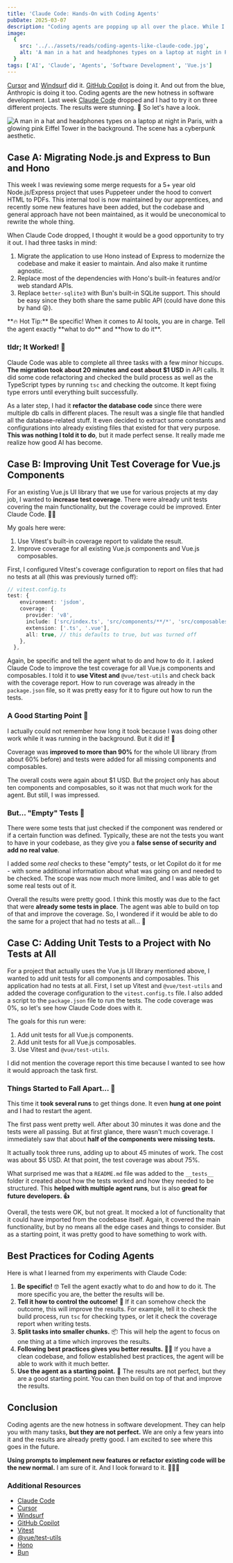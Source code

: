 ```yaml
---
title: 'Claude Code: Hands-On with Coding Agents'
pubDate: 2025-03-07
description: "Coding agents are popping up all over the place. While I don't have access to GitHub Copilot Agents yet, I had to try Claude Code on three different projects. The results were amazing. So let's take a look."
image:
  {
    src: '../../assets/reads/coding-agents-like-claude-code.jpg',
    alt: 'A man in a hat and headphones types on a laptop at night in Paris, with a glowing pink Eiffel Tower in the background. The scene has a cyberpunk aesthetic.',
  }
tags: ['AI', 'Claude', 'Agents', 'Software Development', 'Vue.js']
---
```



[Cursor](https://www.cursor.com/) and [Windsurf](https://codeium.com/windsurf) did it. [GitHub Copilot](https://github.blog/news-insights/product-news/github-copilot-the-agent-awakens/) is doing it. And out from the blue, Anthropic is doing it too. Coding agents are the new hotness in software development. Last week [Claude Code](https://docs.anthropic.com/en/docs/agents-and-tools/claude-code/overview) dropped and I had to try it on three different projects. The results were stunning. 🤯 So let's have a look.

<Image
  src={coverImage}
  alt="A man in a hat and headphones types on a laptop at night in Paris, with a glowing pink Eiffel Tower in the background. The scene has a cyberpunk aesthetic."
  caption="Let the Agent Do the Work: Hands-On with Claude Code"
  lazy={false}
/>

## Case A: Migrating Node.js and Express to Bun and Hono

This week I was reviewing some merge requests for a 5+ year old Node.js/Express project that uses Puppeteer under the hood to convert HTML to PDFs. This internal tool is now maintained by our apprentices, and recently some new features have been added, but the codebase and general approach have not been maintained, as it would be uneconomical to rewrite the whole thing.

When Claude Code dropped, I thought it would be a good opportunity to try it out. I had three tasks in mind:

1. Migrate the application to use Hono instead of Express to modernize the codebase and make it easier to maintain. And also make it runtime agnostic.
2. Replace most of the dependencies with Hono's built-in features and/or web standard APIs.
3. Replace `better-sqlite3` with Bun's built-in SQLite support. This should be easy since they both share the same public API (could have done this by hand 😜).

<Note>
  **🔥 Hot Tip:** Be specific! When it comes to AI tools, you are in charge.
  Tell the agent exactly **what to do** and **how to do it**.
</Note>

### tldr; It Worked! 🎉

Claude Code was able to complete all three tasks with a few minor hiccups. **The migration took about 20 minutes and cost about $1 USD** in API calls.
It did some code refactoring and checked the build process as well as the TypeScript types by running `tsc` and checking the outcome. It kept fixing type errors until everything built successfully.

As a later step, I had it **refactor the database code** since there were multiple db calls in different places. The result was a single file that handled all the database-related stuff. It even decided to extract some constants and configurations into already existing files that existed for that very purpose. **This was nothing I told it to do**, but it made perfect sense. It really made me realize how good AI has become.

## Case B: Improving Unit Test Coverage for Vue.js Components

For an existing Vue.js UI library that we use for various projects at my day job, I wanted to **increase test coverage**. There were already unit tests covering the main functionality, but the coverage could be improved. Enter Claude Code. 🕵️‍♂️

My goals here were:

1. Use Vitest's built-in coverage report to validate the result.
2. Improve coverage for all existing Vue.js components and Vue.js composables.

First, I configured Vitest's coverage configuration to report on files that had no tests at all (this was previously turned off):

```ts {8} wrap
// vitest.config.ts
test: {
    environment: 'jsdom',
    coverage: {
      provider: 'v8',
      include: ['src/index.ts', 'src/components/**/*', 'src/composables/**/*'],
      extension: ['.ts', '.vue'],
      all: true, // this defaults to true, but was turned off
    },
  },
```

Again, be specific and tell the agent what to do and how to do it. I asked Claude Code to improve the test coverage for all Vue.js components and composables. I told it to **use Vitest and** `@vue/test-utils` and check back with the coverage report. How to run coverage was already in the `package.json` file, so it was pretty easy for it to figure out how to run the tests.

### A Good Starting Point 🤩

I actually could not remember how long it took because I was doing other work while it was running in the background. But it did it! 🎉

Coverage was **improved to more than 90%** for the whole UI library (from about 60% before) and tests were added for all missing components and composables.

The overall costs were again about $1 USD. But the project only has about ten components and composables, so it was not that much work for the agent. But still, I was impressed.

### But... "Empty" Tests 🥸

There were some tests that just checked if the component was rendered or if a certain function was defined. Typically, these are not the tests you want to have in your codebase, as they give you a **false sense of security and add no real value**.

I added some _real_ checks to these "empty" tests, or let Copilot do it for me - with some additional information about what was going on and needed to be checked. The scope was now much more limited, and I was able to get some real tests out of it.

Overall the results were pretty good. I think this mostly was due to the fact that were **already some tests in place**. The agent was able to build on top of that and improve the coverage. So, I wondered if it would be able to do the same for a project that had no tests at all... 🤔

## Case C: Adding Unit Tests to a Project with No Tests at All

For a project that actually uses the Vue.js UI library mentioned above, I wanted to add unit tests for all components and composables. This application had no tests at all. First, I set up Vitest and `@vue/test-utils` and added the coverage configuration to the `vitest.config.ts` file. I also added a script to the `package.json` file to run the tests. The code coverage was 0%, so let's see how Claude Code does with it.

The goals for this run were:

1. Add unit tests for all Vue.js components.
2. Add unit tests for all Vue.js composables.
3. Use Vitest and `@vue/test-utils`.

I did not mention the coverage report this time because I wanted to see how it would approach the task first.

### Things Started to Fall Apart... 😬

This time it **took several runs** to get things done. It even **hung at one point** and I had to restart the agent.

The first pass went pretty well. After about 30 minutes it was done and the tests were all passing. But at first glance, there wasn't much coverage. I immediately saw that about **half of the components were missing tests.**

It actually took three runs, adding up to about 45 minutes of work. The cost was about $5 USD. At that point, the test coverage was about 75%.

What surprised me was that a `README.md` file was added to the `__tests__` folder it created about how the tests worked and how they needed to be structured. This **helped with multiple agent runs**, but is also **great for future developers. 👍**

Overall, the tests were OK, but not great. It mocked a lot of functionality that it could have imported from the codebase itself. Again, it covered the main functionality, but by no means all the edge cases and things to consider. But as a starting point, it was pretty good to have something to work with.

## Best Practices for Coding Agents

Here is what I learned from my experiments with Claude Code:

1. **Be specific!** 🤓 Tell the agent exactly what to do and how to do it. The more specific you are, the better the results will be.
2. **Tell it how to control the outcome!** 🔎 If it can somehow check the outcome, this will improve the results. For example, tell it to check the build process, run `tsc` for checking types, or let it check the coverage report when writing tests.
3. **Split tasks into smaller chunks.** 📦 This will help the agent to focus on one thing at a time which improves the results.
4. **Following best practices gives you better results.** 🧑‍💻 If you have a clean codebase, and follow established best practices, the agent will be able to work with it much better.
5. **Use the agent as a starting point.** 🚀 The results are not perfect, but they are a good starting point. You can then build on top of that and improve the results.

## Conclusion

Coding agents are the new hotness in software development. They can help you with many tasks, **but they are not perfect.** We are only a few years into it and the results are already pretty good. I am excited to see where this goes in the future.

**Using prompts to implement new features or refactor existing code will be the new normal.** I am sure of it. And I look forward to it. 🤖🚀💪

### Additional Resources

- [Claude Code](https://docs.anthropic.com/en/docs/agents-and-tools/claude-code/overview)
- [Cursor](https://www.cursor.com/)
- [Windsurf](https://codeium.com/windsurf)
- [GitHub Copilot](https://github.blog/news-insights/product-news/github-copilot-the-agent-awakens/)
- [Vitest](https://vitest.dev/)
- [@vue/test-utils](https://test-utils.vuejs.org/)
- [Hono](https://hono.dev/)
- [Bun](https://bun.sh/)
